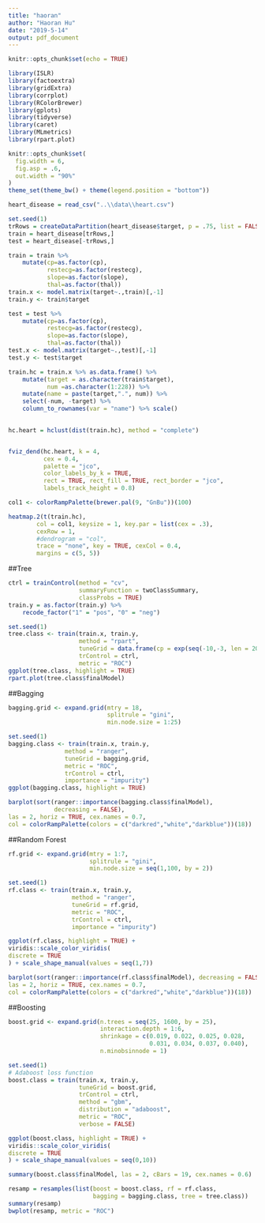 ```yaml
---
title: "haoran"
author: "Haoran Hu"
date: "2019-5-14"
output: pdf_document
---
```


```r
knitr::opts_chunk$set(echo = TRUE)

library(ISLR)
library(factoextra)
library(gridExtra)
library(corrplot)
library(RColorBrewer)
library(gplots)
library(tidyverse)
library(caret)
library(MLmetrics)
library(rpart.plot)

knitr::opts_chunk$set(
  fig.width = 6,
  fig.asp = .6,
  out.width = "90%"
)
theme_set(theme_bw() + theme(legend.position = "bottom"))

```

```r
heart_disease = read_csv("..\\data\\heart.csv")

set.seed(1)
trRows = createDataPartition(heart_disease$target, p = .75, list = FALSE)
train = heart_disease[trRows,]
test = heart_disease[-trRows,]

train = train %>% 
    mutate(cp=as.factor(cp),
           restecg=as.factor(restecg),
           slope=as.factor(slope),
           thal=as.factor(thal))
train.x <- model.matrix(target~.,train)[,-1]
train.y <- train$target

test = test %>% 
    mutate(cp=as.factor(cp),
           restecg=as.factor(restecg),
           slope=as.factor(slope),
           thal=as.factor(thal))
test.x <- model.matrix(target~.,test)[,-1]
test.y <- test$target
```


```r
train.hc = train.x %>% as.data.frame() %>% 
    mutate(target = as.character(train$target),
           num =as.character(1:228)) %>% 
    mutate(name = paste(target,".", num)) %>% 
    select(-num, -target) %>% 
    column_to_rownames(var = "name") %>% scale()
    
```


```r

hc.heart = hclust(dist(train.hc), method = "complete")


fviz_dend(hc.heart, k = 4,
          cex = 0.4,
          palette = "jco",
          color_labels_by_k = TRUE,
          rect = TRUE, rect_fill = TRUE, rect_border = "jco",
          labels_track_height = 0.8)
```

```r
col1 <- colorRampPalette(brewer.pal(9, "GnBu"))(100)

heatmap.2(t(train.hc),
        col = col1, keysize = 1, key.par = list(cex = .3),
        cexRow = 1, 
        #dendrogram = "col",
        trace = "none", key = TRUE, cexCol = 0.4,
        margins = c(5, 5))
```

##Tree

```r
ctrl = trainControl(method = "cv",
                    summaryFunction = twoClassSummary,
                    classProbs = TRUE)
train.y = as.factor(train.y) %>% 
    recode_factor("1" = "pos", "0" = "neg")

set.seed(1)
tree.class <- train(train.x, train.y,
                    method = "rpart",
                    tuneGrid = data.frame(cp = exp(seq(-10,-3, len = 20))),
                    trControl = ctrl,
                    metric = "ROC")
ggplot(tree.class, highlight = TRUE)
rpart.plot(tree.class$finalModel)
```

##Bagging

```r
bagging.grid <- expand.grid(mtry = 18,
                            splitrule = "gini",
                            min.node.size = 1:25)

set.seed(1)
bagging.class <- train(train.x, train.y,
                method = "ranger",
                tuneGrid = bagging.grid,
                metric = "ROC",
                trControl = ctrl,
                importance = "impurity")
ggplot(bagging.class, highlight = TRUE)

barplot(sort(ranger::importance(bagging.class$finalModel),
             decreasing = FALSE),
las = 2, horiz = TRUE, cex.names = 0.7,
col = colorRampPalette(colors = c("darkred","white","darkblue"))(18))
```

##Random Forest

```r
rf.grid <- expand.grid(mtry = 1:7,
                       splitrule = "gini",
                       min.node.size = seq(1,100, by = 2))

set.seed(1)
rf.class <- train(train.x, train.y,
                  method = "ranger",
                  tuneGrid = rf.grid,
                  metric = "ROC",
                  trControl = ctrl,
                  importance = "impurity")

ggplot(rf.class, highlight = TRUE) +
viridis::scale_color_viridis(
discrete = TRUE
) + scale_shape_manual(values = seq(1,7))

barplot(sort(ranger::importance(rf.class$finalModel), decreasing = FALSE),
las = 2, horiz = TRUE, cex.names = 0.7,
col = colorRampPalette(colors = c("darkred","white","darkblue"))(18))

```

##Boosting

```r
boost.grid <- expand.grid(n.trees = seq(25, 1600, by = 25),
                          interaction.depth = 1:6,
                          shrinkage = c(0.019, 0.022, 0.025, 0.028, 
                                        0.031, 0.034, 0.037, 0.040),
                          n.minobsinnode = 1)

set.seed(1)
# Adaboost loss function
boost.class = train(train.x, train.y,
                    tuneGrid = boost.grid,
                    trControl = ctrl,
                    method = "gbm",
                    distribution = "adaboost",
                    metric = "ROC",
                    verbose = FALSE)

ggplot(boost.class, highlight = TRUE) +
viridis::scale_color_viridis(
discrete = TRUE
) + scale_shape_manual(values = seq(0,10))

summary(boost.class$finalModel, las = 2, cBars = 19, cex.names = 0.6)
```

```r
resamp = resamples(list(boost = boost.class, rf = rf.class, 
                        bagging = bagging.class, tree = tree.class))
summary(resamp)
bwplot(resamp, metric = "ROC")
```


